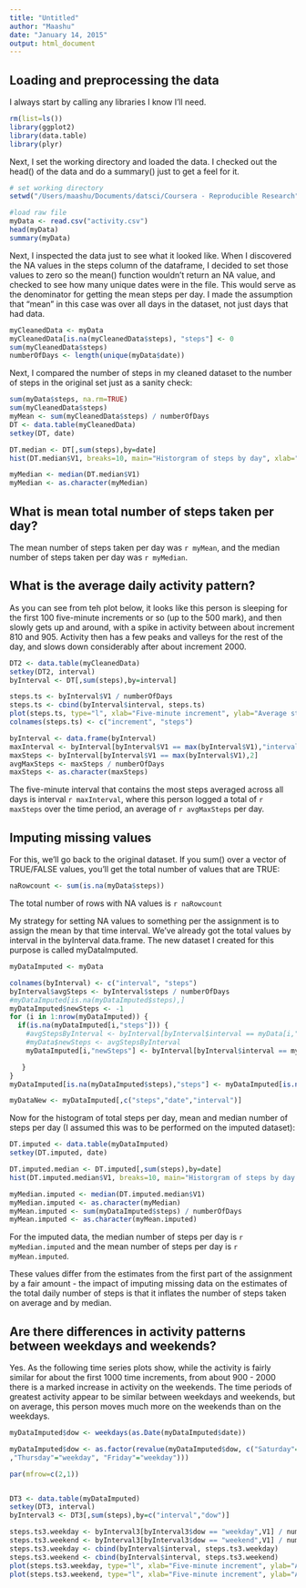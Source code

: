 ```yaml
---
title: "Untitled"
author: "Maashu"
date: "January 14, 2015"
output: html_document
---
```





## Loading and preprocessing the data

I always start by calling any libraries I know I'll need.

```r
rm(list=ls())
library(ggplot2)
library(data.table)
library(plyr)
```

Next, I set the working directory and loaded the data.  I checked out 
the head() of the data and do a summary() just to get a feel for it.
```r

# set working directory
setwd("/Users/maashu/Documents/datsci/Coursera - Reproducible Research")

#load raw file
myData <- read.csv("activity.csv")
head(myData)
summary(myData)
```

Next, I inspected the data just to see what it looked like.
When I discovered the NA values in the steps column of the
dataframe, I decided to set those values to zero so the
mean() function wouldn't return an NA value, and checked
to see how many unique dates were in the file. This would
serve as the denominator for getting the mean steps per 
day.  I made the assumption that "mean" in this case was
over all days in the dataset, not just days that had
data.

```r
myCleanedData <- myData
myCleanedData[is.na(myCleanedData$steps), "steps"] <- 0
sum(myCleanedData$steps)
numberOfDays <- length(unique(myData$date))
```

Next, I compared the number of steps in my cleaned dataset 
to the number of steps in the original set just as a sanity check:

```r
sum(myData$steps, na.rm=TRUE)
sum(myCleanedData$steps)
myMean <- sum(myCleanedData$steps) / numberOfDays
DT <- data.table(myCleanedData)
setkey(DT, date)

DT.median <- DT[,sum(steps),by=date]
hist(DT.median$V1, breaks=10, main="Historgram of steps by day", xlab="Number of steps")

myMedian <- median(DT.median$V1)
myMedian <- as.character(myMedian)
```

## What is mean total number of steps taken per day?

The mean number of steps taken per day was `r myMean`, and the median number
of steps taken per day was `r myMedian`.

## What is the average daily activity pattern?

As you can see from teh plot below, it looks like this person is sleeping for the first 100
five-minute increments or so (up to the 500 mark), and then slowly gets up and around, with
a spike in activity between about increment 810 and 905.  Activity then has a few peaks
and valleys for the rest of the day, and slows down considerably after about increment 2000.

```r

DT2 <- data.table(myCleanedData)
setkey(DT2, interval)
byInterval <- DT[,sum(steps),by=interval]

steps.ts <- byInterval$V1 / numberOfDays
steps.ts <- cbind(byInterval$interval, steps.ts)
plot(steps.ts, type="l", xlab="Five-minute increment", ylab="Average steps")
colnames(steps.ts) <- c("increment", "steps")

byInterval <- data.frame(byInterval)
maxInterval <- byInterval[byInterval$V1 == max(byInterval$V1),"interval"]
maxSteps <- byInterval[byInterval$V1 == max(byInterval$V1),2]
avgMaxSteps <- maxSteps / numberOfDays
maxSteps <- as.character(maxSteps)
```
The five-minute interval that contains the most steps averaged across all days is
interval `r maxInterval`, where this person logged a total of `r maxSteps` over the
time period, an average of `r avgMaxSteps` per day.


## Imputing missing values

For this, we'll go back to the original dataset.  If you sum() over a vector of TRUE/FALSE
values, you'll get the total number of values that are TRUE:
```r
naRowcount <- sum(is.na(myData$steps))
```
The total number of rows with NA values is `r naRowcount`

My strategy for setting NA values to something per the assignment is to assign the mean
by that time interval.  We've already got the total values by interval in the byInterval
data.frame.  The new dataset I created for this purpose is called myDataImputed.

```r
myDataImputed <- myData

colnames(byInterval) <- c("interval", "steps")
byInterval$avgSteps <- byInterval$steps / numberOfDays
#myDataImputed[is.na(myDataImputed$steps),]
myDataImputed$newSteps <- -1
for (i in 1:nrow(myDataImputed)) {
  if(is.na(myDataImputed[i,"steps"])) {
    #avgStepsByInterval <- byInterval[byInterval$interval == myData[i,"interval"],"avgSteps"]
    #myData$newSteps <- avgStepsByInterval
    myDataImputed[i,"newSteps"] <- byInterval[byInterval$interval == myDataImputed[i,"interval"],"avgSteps"]

   }
}
myDataImputed[is.na(myDataImputed$steps),"steps"] <- myDataImputed[is.na(myDataImputed$steps),"newSteps"]

myDataNew <- myDataImputed[,c("steps","date","interval")]
```
Now for the histogram of total steps per day, mean and median number of steps per day (I assumed
this was to be performed on the imputed dataset):

```r
DT.imputed <- data.table(myDataImputed)
setkey(DT.imputed, date)

DT.imputed.median <- DT.imputed[,sum(steps),by=date]
hist(DT.imputed.median$V1, breaks=10, main="Historgram of steps by day (including imputed values)", xlab="Number of steps")

myMedian.imputed <- median(DT.imputed.median$V1)
myMedian.imputed <- as.character(myMedian)
myMean.imputed <- sum(myDataImputed$steps) / numberOfDays
myMean.imputed <- as.character(myMean.imputed)
```
For the imputed data, the median number of steps per day is `r myMedian.imputed` and the
mean number of steps per day is `r myMean.imputed`.

These values differ from the estimates from the first part of the assignment by a fair amount - the
impact of imputing missing data on the estimates of the total daily number of steps is that it
inflates the number of steps taken on average and by median.

## Are there differences in activity patterns between weekdays and weekends?

Yes.  As the following time series plots show, while the activity is fairly similar
for about the first 1000 time increments, from about 900 - 2000 there is a marked
increase in activity on the weekends.  The time periods of greatest activity appear
to be similar between weekdays and weekends, but on average, this person moves
much more on the weekends than on the weekdays.
```r
myDataImputed$dow <- weekdays(as.Date(myDataImputed$date))

myDataImputed$dow <- as.factor(revalue(myDataImputed$dow, c("Saturday"="weekend", "Sunday"="weekend", "Monday"="weekday", "Tuesday"="weekday", "Wednesday"="weekday"
,"Thursday"="weekday", "Friday"="weekday")))

par(mfrow=c(2,1))


DT3 <- data.table(myDataImputed)
setkey(DT3, interval)
byInterval3 <- DT3[,sum(steps),by=c("interval","dow")]

steps.ts3.weekday <- byInterval3[byInterval3$dow == "weekday",V1] / numberOfDays
steps.ts3.weekend <- byInterval3[byInterval3$dow == "weekend",V1] / numberOfDays
steps.ts3.weekday <- cbind(byInterval$interval, steps.ts3.weekday)
steps.ts3.weekend <- cbind(byInterval$interval, steps.ts3.weekend)
plot(steps.ts3.weekday, type="l", xlab="Five-minute increment", ylab="Average steps (weekday)")
plot(steps.ts3.weekend, type="l", xlab="Five-minute increment", ylab="Average steps (weekend)")

```

